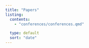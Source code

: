 ```yaml
---
title: "Papers"
listing:
  contents: 
    - "conferences/conferences.qmd"

  type: default
  sort: "date"
---
```


